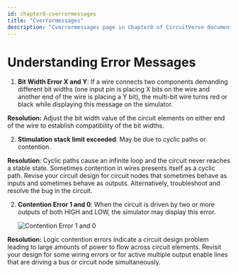 ```yaml
---
id: chapter8-cverrormessages
title: "Cverrormessages"
description: "Cverrormessages page in Chapter8 of CircuitVerse documentation."
---
```


# Understanding Error Messages

1. **Bit Width Error X and Y**: If a wire connects two components demanding different bit widths (one input pin is placing X bits on the wire and another end of the wire is placing a Y bit), the multi-bit wire turns red or black while displaying this message on the simulator.

**Resolution:** Adjust the bit width value of the circuit elements on either end of the wire to establish compatibility of the bit widths.

2. **Stimulation stack limit exceeded**: May be due to cyclic paths or contention.

**Resolution**: Cyclic paths cause an infinite loop and the circuit never reaches a stable state. Sometimes contention in wires presents itself as a cyclic path. Revise your circuit design for circuit nodes that sometimes behave as inputs and sometimes behave as outputs. Alternatively, troubleshoot and resolve the bug in the circuit.

2. **Contention Error 1 and 0**: When the circuit is driven by two or more outputs of both HIGH and LOW, the simulator may display this error.

   ![Contention Error 1 and 0](https://i.stack.imgur.com/xW0lC.gif)

**Resolution:** Logic contention errors indicate a circuit design problem leading to large amounts of power to flow across circuit elements. Revisit your design for some wiring errors or for active multiple output enable lines that are driving a bus or circuit node simultaneously.
